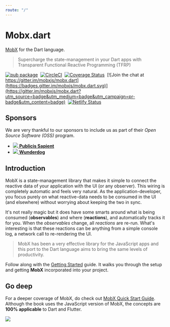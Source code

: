 ```yaml
---
route: "/"
---
```



# Mobx.dart

[MobX](https://github.com/mobxjs/mobx) for the Dart language.

> Supercharge the state-management in your Dart apps with Transparent Functional Reactive Programming (TFRP)

[![pub package](https://img.shields.io/pub/v/mobx.svg)](https://pub.dartlang.org/packages/mobx)&nbsp;
[![CircleCI](https://circleci.com/gh/mobxjs/mobx.dart.svg?style=svg)](https://circleci.com/gh/mobxjs/mobx.dart)&nbsp;
[![Coverage Status](https://img.shields.io/codecov/c/github/mobxjs/mobx.dart/master.svg)](https://codecov.io/gh/mobxjs/mobx.dart)&nbsp;
[![Join the chat at https://gitter.im/mobxjs/mobx.dart](https://badges.gitter.im/mobxjs/mobx.dart.svg)](https://gitter.im/mobxjs/mobx.dart?utm_source=badge&utm_medium=badge&utm_campaign=pr-badge&utm_content=badge)&nbsp;
[![Netlify Status](https://api.netlify.com/api/v1/badges/05330d31-0411-4aac-a278-76615bcaff9e/deploy-status)](https://app.netlify.com/sites/mobx-dart/deploys)&nbsp;

## Sponsors

We are very thankful to our sponsors to include us as part of their _Open Source Software (OSS)_ program.

- [<img src={publicisSapientLogo} height={64} /> **Publicis Sapient**](https://publicis.sapient.com)
- [<img src={wunderdogLogo} height={64} /> **Wunderdog**](https://wunderdog.fi)

## Introduction

MobX is a state-management library that makes it simple to connect the
reactive data of your application with the UI (or any observer). This wiring is completely automatic
and feels very natural. As the application-developer, you focus purely on what reactive-data
needs to be consumed in the UI (and elsewhere) without worrying about keeping the two
in sync.

It's not really magic but it does have some smarts around what is being consumed (**observables**)
and where (**reactions**), and automatically tracks it for you. When the _observables_
change, all _reactions_ are re-run. What's interesting is that these reactions can be anything from a simple
console log, a network call to re-rendering the UI.

> MobX has been a very effective library for the JavaScript
> apps and this port to the Dart language aims to bring the same levels of productivity.

Follow along with the [Getting Started](/getting-started) guide. It walks you through the setup and getting **MobX** incorporated into your project.

## Go deep

For a deeper coverage of MobX, do check out [MobX Quick Start Guide](https://www.packtpub.com/web-development/mobx-quick-start-guide). Although the book uses the JavaScript version of MobX, the concepts are **100% applicable** to Dart and Flutter.

[![](https://github.com/mobxjs/mobx.dart/raw/master/docs/src/images/book.png)](https://www.packtpub.com/web-development/mobx-quick-start-guide)
